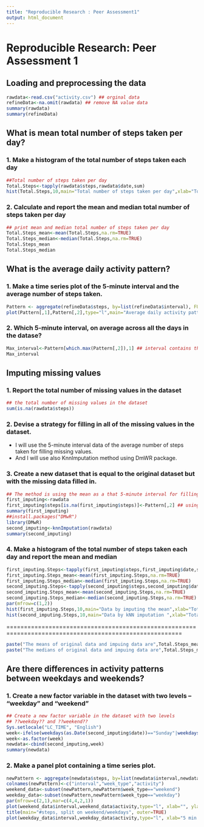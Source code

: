 ```yaml
---
title: "Reproducible Research : Peer Assessment1"
output: html_document
---
```


# Reproducible Research: Peer Assessment 1



## Loading and preprocessing the data

```r
rawdata<-read.csv("activity.csv") ## orginal data
refineData<-na.omit(rawdata) ## remove NA value data
summary(rawdata)
summary(refineData)
```

## What is mean total number of steps taken per day?

### 1. Make a histogram of the total number of steps taken each day

```r
##Total number of steps taken per day
Total.Steps<-tapply(rawdata$steps,rawdata$date,sum)
hist(Total.Steps,10,main="Total number of steps taken per day",xlab="Total Steps")
```

### 2. Calculate and report the mean and median total number of steps taken per day

```r
## print mean and median total number of steps taken per day
Total.Steps_mean<-mean(Total.Steps,na.rm=TRUE)
Total.Steps_median<-median(Total.Steps,na.rm=TRUE)
Total.Steps_mean
Total.Steps_median
```

## What is the average daily activity pattern?

### 1. Make a time series plot of the 5-minute interval and the average number of steps taken.
```r
Pattern <- aggregate(refineData$steps, by=list(refineData$interval), FUN=mean)
plot(Pattern[,1],Pattern[,2],type="l",main="Average daily activity pattern",xlab="interval",ylab="average steps")
```

### 2. Which 5-minute interval, on average across all the days in the datase?

```r
Max_interval<-Pattern[which.max(Pattern[,2]),1] ## interval contains the maximum number of steps
Max_interval
```

## Imputing missing values

### 1. Report the total number of missing values in the dataset
```r
## the total number of missing values in the dataset 
sum(is.na(rawdata$steps))
```

### 2. Devise a strategy for filling in all of the missing values in the dataset.

- I will use the 5-minute interval data of the average number of steps taken for filling missing values.
- And I will use also KnnImputation method using DmWR package.

### 3. Create a new dataset that is equal to the original dataset but with the missing data filled in.
```r
## The method is using the mean as a that 5-minute interval for filling
first_imputing<-rawdata
first_imputing$steps[is.na(first_imputing$steps)]<-Pattern[,2] ## using above pattern data
summary(first_imputing)
##install.packages("DMwR")
library(DMwR)
second_imputing<-knnImputation(rawdata)
summary(second_imputing)
```

### 4. Make a histogram of the total number of steps taken each day and report the mean and median

```r
first_imputing.Steps<-tapply(first_imputing$steps,first_imputing$date,sum)
first_imputing.Steps_mean<-mean(first_imputing.Steps,na.rm=TRUE)
first_imputing.Steps_median<-median(first_imputing.Steps,na.rm=TRUE)
second_imputing.Steps<-tapply(second_imputing$steps,second_imputing$date,sum)
second_imputing.Steps_mean<-mean(second_imputing.Steps,na.rm=TRUE)
second_imputing.Steps_median<-median(second_imputing.Steps,na.rm=TRUE)
par(mfrow=c(1,2))
hist(first_imputing.Steps,10,main="Data by imputing the mean",xlab="Total Steps")
hist(second_imputing.Steps,10,main="Data by kNN imputation ",xlab="Total Steps")
```

========================================================================================================
```r
paste("The means of original data and impuing data are",Total.Steps_mean,",",first_imputing.Steps_mean,"and",second_imputing.Steps_mean)
paste("The medians of original data and impuing data are",Total.Steps_median,",",first_imputing.Steps_median,"and",second_imputing.Steps_median)
```

## Are there differences in activity patterns between weekdays and weekends?


### 1. Create a new factor variable in the dataset with two levels -- "weekday" and "weekend"

```r
## Create a new factor variable in the dataset with two levels 
## ??weekday?? and ??weekend?? 
Sys.setlocale("LC_TIME", "English")
week<-ifelse(weekdays(as.Date(second_imputing$date))=="Sunday"|weekdays(as.Date(second_imputing$date))=="Saturday","weekend","weekday")
week<-as.factor(week)
newdata<-cbind(second_imputing,week)
summary(newdata)
```

### 2. Make a panel plot containing a time series plot.

```r
newPattern <- aggregate(newdata$steps, by=list(newdata$interval,newdata$week), FUN=mean)
colnames(newPattern)<-c("interval","week_type","activity")
weekend_data<-subset(newPattern,newPattern$week_type=="weekend")
weekday_data<-subset(newPattern,newPattern$week_type=="weekday")
par(mfrow=c(2,1),mar=c(4,4,2,1))
plot(weekend_data$interval,weekend_data$activity,type="l", xlab="", ylab="no of steps", main="weekend",col="blue")
title(main="#steps, split on weekend/weekdays", outer=TRUE)    
plot(weekday_data$interval,weekday_data$activity,type="l", xlab="5 min interval", ylab="no of steps", main="weekday",col="blue")
```


